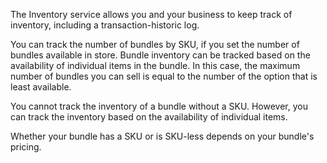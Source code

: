 The Inventory service allows you and your business to keep track of inventory, including a transaction-historic log.

You can track the number of bundles by SKU, if you set the number of bundles available in store. Bundle inventory can be tracked based on the availability of individual items in the bundle. In this case, the maximum number of bundles you can sell is equal to the number of the option that is least available.

You cannot track the inventory of a bundle without a SKU. However, you can track the inventory based on the availability of individual items.

Whether your bundle has a SKU or is SKU-less depends on your bundle's pricing.
